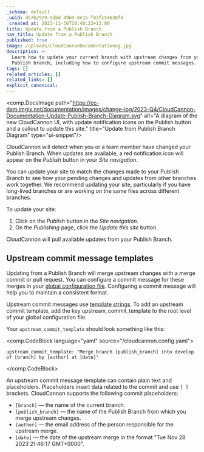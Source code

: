 ```yaml
---
_schema: default
_uuid: d57b2929-5dbd-49b9-8e15-f83fc54630fd
_created_at: 2023-11-30T10:40:22+13:00
title: Update from a Publish Branch
nav_title: Update from a Publish Branch
published: true
image: /uploads/CloudCannonDocumentationog.jpg
description: >-
  Learn how to update your current branch with upstream changes from your
  Publish branch, including how to configure upstream commit messages.
tags: []
related_articles: []
related_links: []
explicit_canonical:
---
```

<comp.DocsImage path="https://cc-dam.imgix.net/documentation/images/change-log/2023-Q4/CloudCannon-Documentation-Update-Publish-Branch-Diagram.svg" alt="A diagram of the new CloudCannon UI, with update notification icons on the Publish button and a callout to update this site." title="Update from Publish Branch Diagram" type="ui-snippet"/>

CloudCannon will detect when you or a team member have changed your Publish Branch. When updates are available, a red notification icon will appear on the *Publish* button in your *Site navigation*.

You can update your site to match the changes made to your Publish Branch to see how your pending changes and updates from other branches work together. We recommend updating your site, particularly if you have long-lived branches or are working on the same files across different branches.

To update your site:

1. Click on the *Publish* button in the *Site navigation*.
2. On the *Publishing* page, click the *Update this site* button.

CloudCannon will pull available updates from your Publish Branch.

## Upstream commit message templates

Updating from a Publish Branch will merge upstream changes with a merge commit or pull request. You can configure a commit message for these merges in your [global configuration file](/documentation/articles/setting-global-configuration/). Configuring a commit message will help you to maintain a consistent format.

Upstream commit messages use [template strings](/documentation/articles/configuring-with-placeholders/). To add an upstream commit template, add the key upstream\_commit\_template to the root level of your global configuration file.

Your `upstream_commit_template` should look something like this:

<comp.CodeBlock language="yaml" source="/cloudcannon.config.yaml">
```
upstream_commit_template: "Merge branch [publish_branch] into develop of [branch] by [author] at [date]"
```
</comp.CodeBlock>

An upstream commit message template can contain plain text and placeholders. Placeholders insert data related to the commit and use `[ ]` brackets. CloudCannon supports the following commit placeholders:

* `[branch]` — the name of the current branch.
* `[publish_branch]` — the name of the Publish Branch from which you merge upstream changes.
* `[author]` — the email address of the person responsible for the upstream merge.
* `[date]` — the date of the upstream merge in the format "Tue Nov 28 2023 21:46:17 GMT+0000".